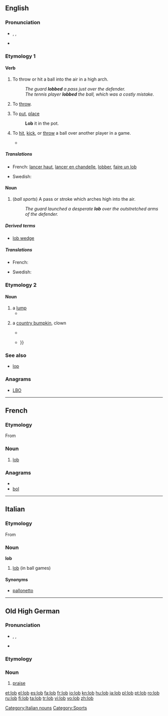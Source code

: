 {{also|Lob}}
==English==

===Pronunciation===
* {{enPR|lŏb}}, {{IPA|/lɒb/}}, {{SAMPA|/lQb/}}
* {{rhymes|ɒb}}

===Etymology 1===

====Verb====
{{en-verb|lobs|lobbing|lobbed}}

# To throw or hit a ball into the air in a high arch.
#: ''The guard '''lobbed''' a pass just over the defender.''
#: ''The tennis player '''lobbed''' the ball, which was a costly mistake.''
# {{colloquial}} To [[throw]].
# {{colloquial}} To [[put]], [[place]]
#:'''Lob''' it in the pot.
# {{sport}} To [[hit]], [[kick]], or [[throw]] a ball over another player in a game.
#*{{quote-news
|year=2011
|date=January 15
|author=Nabil Hassan
|title=Wigan 1 - 1 Fulham
|work=BBC
|url=http://news.bbc.co.uk/sport2/hi/football/eng_prem/9358449.stm
|page=
|passage=Wigan took the lead when Hugo Rodallega '''lobbed''' David Stockdale from close range having earlier headed against the post. }}

=====Translations=====
{{trans-top|to throw or hit a ball high into the air}}
* French: [[lancer haut]], [[lancer en chandelle]], [[lobber]], [[faire un lob]]
{{trans-mid}}
* Swedish: {{t+|sv|lobba}}
{{trans-bottom}}

====Noun====
{{en-noun}}

# (''ball sports'') A pass or stroke which arches high into the air.
#: ''The guard launched a desperate '''lob''' over the outstretched arms of the defender.''

=====Derived terms=====
* [[lob wedge]]

=====Translations=====
{{trans-top|a high-arching pass or stroke}}
* French: {{t+|fr|lob|m}}
{{trans-mid}}
* Swedish: {{t|sv|lobb}}
{{trans-bottom}}

===Etymology 2===

====Noun====
{{en-noun}}

# a [[lump]]
#* {{quote-book|year=1875|author=M.L. Kenny|title=The fortunes of Maurice Cronin|page=126|url=http://books.google.com/books?id=x_0BAAAAQAAJ
|passage=And, moreover, I had no sooner set my eyes on the keys, than I remembered where there was a '''lob''' of money lying in Purcell's safe, that I -- }}
# {{obsolete}} a [[country bumpkin]], clown
#* {{quote-book|1594|[[w:William Shakespeare|William Shakespeare]]|[[wikisource:A Midsummer Night's Dream|A Midsummer Night's Dream]]|section=Act II Scene I
|passage=Farewell, thou '''lob''' of spirits; I'll be gone: Our queen and all her elves come here anon. }}
#* {{quote-book|1694|[[w:Peter Anthony Motteux|Peter Anthony Motteux]]|[[wikisource:The Fourth Book|The Fourth Book]]|by=[[w:Rabelais|Rabelais]]|section=[[wikisource:The Fourth Book/Chapter XLVII|Chapter XLVII]]
|passage=THE country '''lob''' trudged home very much concerned and thoughtful, you may swear; insomuch that his good woman, seeing him thus look moping, weened that something had been stolen from him at market {{...}} }}

===See also===
* [[lop]]<!-- sounds similar -->

===Anagrams===
* [[LBO#English|LBO]]

----

==French==

===Etymology===
From {{etyl|en|fr}}

===Noun===
{{fr-noun|m}}

# {{tennis|lang=fr}} [[#English|lob]]

===Anagrams===
* {{alphagram|blo}}
* [[bol#French|bol]]

----

==Italian==

===Etymology===
From {{etyl|en|it}}

===Noun===
'''lob''' {{m|inv}}

# [[#English|lob]] (in ball games)

====Synonyms====
*[[pallonetto]]
[[Category:Italian nouns]]

----

==Old High German==

===Pronunciation===
* {{enPR|loːp}}, {{IPA|/lɒb/|lang=goh}}, {{SAMPA|/lQb/}}
* {{rhymes|ɒb|lang=goh}}

===Etymology===
{{rfe|lang=goh}}

===Noun===
{{goh-noun}}

# [[praise]]


[[Category:Sports]]

[[et:lob]]
[[el:lob]]
[[es:lob]]
[[fa:lob]]
[[fr:lob]]
[[io:lob]]
[[kn:lob]]
[[hu:lob]]
[[ja:lob]]
[[pl:lob]]
[[pt:lob]]
[[ro:lob]]
[[ru:lob]]
[[fi:lob]]
[[ta:lob]]
[[tr:lob]]
[[vi:lob]]
[[vo:lob]]
[[zh:lob]]